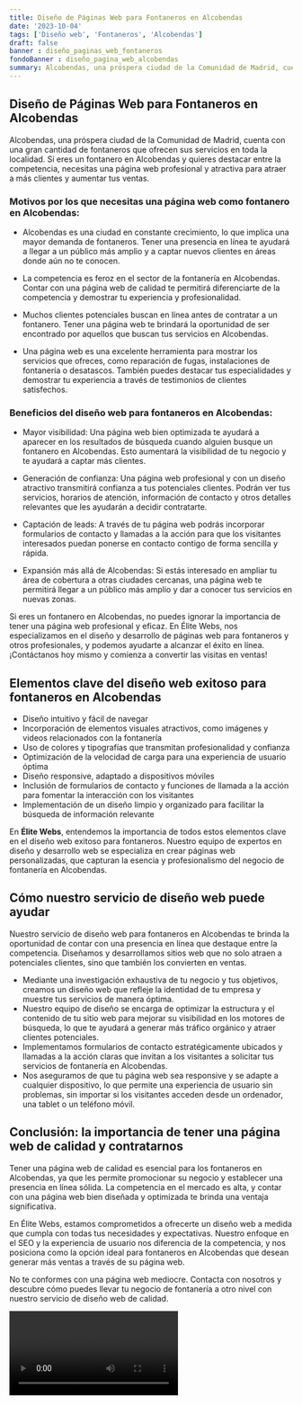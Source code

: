 ```yaml
---
title: Diseño de Páginas Web para Fontaneros en Alcobendas
date: '2023-10-04'
tags: ['Diseño web', 'Fontaneros', 'Alcobendas']
draft: false
banner : diseño_paginas_web_fontaneros
fondoBanner : diseño_pagina_web_alcobendas
summary: Alcobendas, una próspera ciudad de la Comunidad de Madrid, cuenta con una gran cantidad de fontaneros que ofrecen sus servicios en toda la localidad. Si eres un fontanero en Alcobendas y quieres destacar entre la competencia, necesitas una página web profesional y atractiva para atraer a más clientes y aumentar tus ventas.
---
```


## Diseño de Páginas Web para Fontaneros en Alcobendas

Alcobendas, una próspera ciudad de la Comunidad de Madrid, cuenta con una gran cantidad de fontaneros que ofrecen sus servicios en toda la localidad. Si eres un fontanero en Alcobendas y quieres destacar entre la competencia, necesitas una página web profesional y atractiva para atraer a más clientes y aumentar tus ventas.

### Motivos por los que necesitas una página web como fontanero en Alcobendas:

- Alcobendas es una ciudad en constante crecimiento, lo que implica una mayor demanda de fontaneros. Tener una presencia en línea te ayudará a llegar a un público más amplio y a captar nuevos clientes en áreas donde aún no te conocen.

- La competencia es feroz en el sector de la fontanería en Alcobendas. Contar con una página web de calidad te permitirá diferenciarte de la competencia y demostrar tu experiencia y profesionalidad.

- Muchos clientes potenciales buscan en línea antes de contratar a un fontanero. Tener una página web te brindará la oportunidad de ser encontrado por aquellos que buscan tus servicios en Alcobendas.

- Una página web es una excelente herramienta para mostrar los servicios que ofreces, como reparación de fugas, instalaciones de fontanería o desatascos. También puedes destacar tus especialidades y demostrar tu experiencia a través de testimonios de clientes satisfechos.

### Beneficios del diseño web para fontaneros en Alcobendas:

- Mayor visibilidad: Una página web bien optimizada te ayudará a aparecer en los resultados de búsqueda cuando alguien busque un fontanero en Alcobendas. Esto aumentará la visibilidad de tu negocio y te ayudará a captar más clientes.

- Generación de confianza: Una página web profesional y con un diseño atractivo transmitirá confianza a tus potenciales clientes. Podrán ver tus servicios, horarios de atención, información de contacto y otros detalles relevantes que les ayudarán a decidir contratarte.

- Captación de leads: A través de tu página web podrás incorporar formularios de contacto y llamadas a la acción para que los visitantes interesados puedan ponerse en contacto contigo de forma sencilla y rápida.

- Expansión más allá de Alcobendas: Si estás interesado en ampliar tu área de cobertura a otras ciudades cercanas, una página web te permitirá llegar a un público más amplio y dar a conocer tus servicios en nuevas zonas.

Si eres un fontanero en Alcobendas, no puedes ignorar la importancia de tener una página web profesional y eficaz. En Élite Webs, nos especializamos en el diseño y desarrollo de páginas web para fontaneros y otros profesionales, y podemos ayudarte a alcanzar el éxito en línea. ¡Contáctanos hoy mismo y comienza a convertir las visitas en ventas!

<GifSeo />

<Cta />

## Elementos clave del diseño web exitoso para fontaneros en Alcobendas

- Diseño intuitivo y fácil de navegar
- Incorporación de elementos visuales atractivos, como imágenes y videos relacionados con la fontanería
- Uso de colores y tipografías que transmitan profesionalidad y confianza
- Optimización de la velocidad de carga para una experiencia de usuario óptima
- Diseño responsive, adaptado a dispositivos móviles
- Inclusión de formularios de contacto y funciones de llamada a la acción para fomentar la interacción con los visitantes
- Implementación de un diseño limpio y organizado para facilitar la búsqueda de información relevante

En **Élite Webs**, entendemos la importancia de todos estos elementos clave en el diseño web exitoso para fontaneros. Nuestro equipo de expertos en diseño y desarrollo web se especializa en crear páginas web personalizadas, que capturan la esencia y profesionalismo del negocio de fontanería en Alcobendas.

## Cómo nuestro servicio de diseño web puede ayudar

Nuestro servicio de diseño web para fontaneros en Alcobendas te brinda la oportunidad de contar con una presencia en línea que destaque entre la competencia. Diseñamos y desarrollamos sitios web que no solo atraen a potenciales clientes, sino que también los convierten en ventas.

- Mediante una investigación exhaustiva de tu negocio y tus objetivos, creamos un diseño web que refleje la identidad de tu empresa y muestre tus servicios de manera óptima.
- Nuestro equipo de diseño se encarga de optimizar la estructura y el contenido de tu sitio web para mejorar su visibilidad en los motores de búsqueda, lo que te ayudará a generar más tráfico orgánico y atraer clientes potenciales.
- Implementamos formularios de contacto estratégicamente ubicados y llamadas a la acción claras que invitan a los visitantes a solicitar tus servicios de fontanería en Alcobendas.
- Nos aseguramos de que tu página web sea responsive y se adapte a cualquier dispositivo, lo que permite una experiencia de usuario sin problemas, sin importar si los visitantes acceden desde un ordenador, una tablet o un teléfono móvil.

## Conclusión: la importancia de tener una página web de calidad y contratarnos

Tener una página web de calidad es esencial para los fontaneros en Alcobendas, ya que les permite promocionar su negocio y establecer una presencia en línea sólida. La competencia en el mercado es alta, y contar con una página web bien diseñada y optimizada te brinda una ventaja significativa.

En Élite Webs, estamos comprometidos a ofrecerte un diseño web a medida que cumpla con todas tus necesidades y expectativas. Nuestro enfoque en el SEO y la experiencia de usuario nos diferencia de la competencia, y nos posiciona como la opción ideal para fontaneros en Alcobendas que desean generar más ventas a través de su página web.

No te conformes con una página web mediocre. Contacta con nosotros y descubre cómo puedes llevar tu negocio de fontanería a otro nivel con nuestro servicio de diseño web de calidad.

<Video />

<CtaBot job='Fontaneros' city='Alcobendas'/>

<Gmaps query='Alcobendas+españa+maps' />